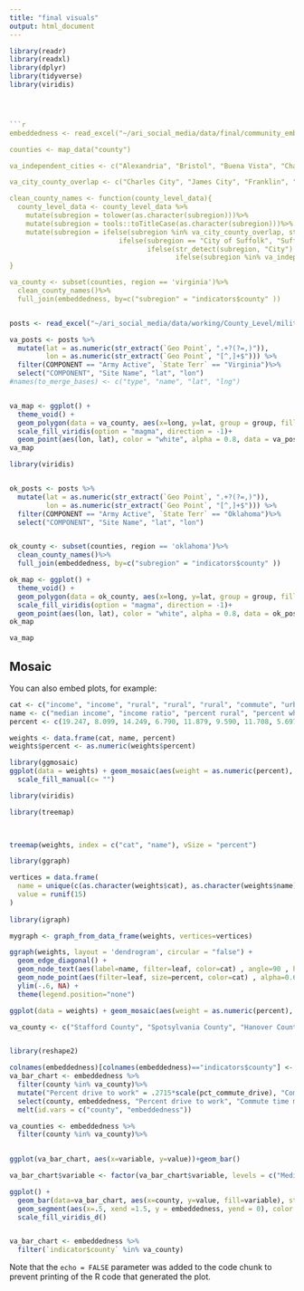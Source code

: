 ```yaml
---
title: "final visuals"
output: html_document
---
```


```r
library(readr)
library(readxl)
library(dplyr)
library(tidyverse)
library(viridis)




```r
embeddedness <- read_excel("~/ari_social_media/data/final/community_embeddedness.xlsx")

counties <- map_data("county")

va_independent_cities <- c("Alexandria", "Bristol", "Buena Vista", "Charlottesville", "Chesapeake", "Colonial Heights", "Covington", "Danville", "Emporia", "Fairfax City", "Falls Church", "Franklin", "Fredericksburg", "Galax", "Hampton", "Harrisonburg", "Hopewell", "Lexington", "Lynchburg", "Manassas", "Manassas Park", "Martinsville", "Newport News", "Norfolk", "Norton", "Petersburg", "Poquoson", "Portsmouth", "Radford", "Richmond", "Roanoke", "Salem", "Staunton", "Suffolk", "Virginia Beach", "Waynesboro", "Williamsburg", "Winchester")

va_city_county_overlap <- c("Charles City", "James City", "Franklin", "Richmond", "Roanoke")

clean_county_names <- function(county_level_data){
  county_level_data <- county_level_data %>%
    mutate(subregion = tolower(as.character(subregion)))%>%
    mutate(subregion = tools::toTitleCase(as.character(subregion)))%>%
    mutate(subregion = ifelse(subregion %in% va_city_county_overlap, str_c(as.character(subregion), "County", sep = " "),
                           ifelse(subregion == "City of Suffolk", "Suffolk City", 
                                  ifelse(str_detect(subregion, "City") | str_detect(subregion, "County"), as.character(subregion),
                                         ifelse(subregion %in% va_independent_cities, str_c(as.character(subregion), "City", sep = " "), str_c(as.character(subregion), "County", sep = " "))))))  
}

va_county <- subset(counties, region == 'virginia')%>%
  clean_county_names()%>%
  full_join(embeddedness, by=c("subregion" = "indicators$county" ))



```

```r
posts <- read_excel("~/ari_social_media/data/working/County_Level/military-bases.xlsx")

va_posts <- posts %>%
  mutate(lat = as.numeric(str_extract(`Geo Point`, ".+?(?=,)")),
         lon = as.numeric(str_extract(`Geo Point`, "[^,]+$"))) %>%
  filter(COMPONENT == "Army Active", `State Terr` == "Virginia")%>%
  select("COMPONENT", "Site Name", "lat", "lon")
#names(to_merge_bases) <- c("type", "name", "lat", "lng")


va_map <- ggplot() +
  theme_void() +
  geom_polygon(data = va_county, aes(x=long, y=lat, group = group, fill = embeddedness.embeddedness), size = 1) + 
  scale_fill_viridis(option = "magma", direction = -1)+
  geom_point(aes(lon, lat), color = "white", alpha = 0.8, data = va_posts)
va_map

library(viridis)


ok_posts <- posts %>%
  mutate(lat = as.numeric(str_extract(`Geo Point`, ".+?(?=,)")),
         lon = as.numeric(str_extract(`Geo Point`, "[^,]+$"))) %>%
  filter(COMPONENT == "Army Active", `State Terr` == "Oklahoma")%>%
  select("COMPONENT", "Site Name", "lat", "lon")


ok_county <- subset(counties, region == 'oklahoma')%>%
  clean_county_names()%>%
  full_join(embeddedness, by=c("subregion" = "indicators$county" ))

ok_map <- ggplot() +
  theme_void() +
  geom_polygon(data = ok_county, aes(x=long, y=lat, group = group, fill = embeddedness), size = 1) + 
  scale_fill_viridis(option = "magma", direction = -1)+
  geom_point(aes(lon, lat), color = "white", alpha = 0.8, data = ok_posts)
ok_map

va_map
```

## Mosaic

You can also embed plots, for example:

```r
cat <- c("income", "income", "rural", "rural", "rural", "commute", "urban", "urban", "urban", "voted")
name <- c("median income", "income ratio", "percent rural", "percent white", "percent drive to work", "commute time mean", "population", "segregation", "air pollution", "percent voted")
percent <- c(19.247, 8.099, 14.249, 6.790, 11.879, 9.590, 11.708, 5.697, 5.596, 7.101)

weights <- data.frame(cat, name, percent)
weights$percent <- as.numeric(weights$percent)

library(ggmosaic)
ggplot(data = weights) + geom_mosaic(aes(weight = as.numeric(percent), x= cat, fill = name))+
  scale_fill_manual(c= "")
```


```r
library(viridis)

library(treemap)

  

treemap(weights, index = c("cat", "name"), vSize = "percent")

library(ggraph)

vertices = data.frame(
  name = unique(c(as.character(weights$cat), as.character(weights$name))) , 
  value = runif(15)
) 
  
library(igraph)

mygraph <- graph_from_data_frame(weights, vertices=vertices)

ggraph(weights, layout = 'dendrogram', circular = "false") + 
  geom_edge_diagonal() +
  geom_node_text(aes(label=name, filter=leaf, color=cat) , angle=90 , hjust=1, nudge_y=-0.1) +
  geom_node_point(aes(filter=leaf, size=percent, color=cat) , alpha=0.6) +
  ylim(-.6, NA) +
  theme(legend.position="none")

ggplot(data = weights) + geom_mosaic(aes(weight = as.numeric(percent), x= cat, fill = name))
```

```r

va_county <- c("Stafford County", "Spotsylvania County", "Hanover County", "King William County", "King and Queen County", "Essex County", "King George County", "Caroline County")


library(reshape2)

colnames(embeddedness)[colnames(embeddedness)=="indicators$county"] <- "county"
va_bar_chart <- embeddedness %>%
  filter(county %in% va_county)%>%
  mutate("Percent drive to work" = .2715*scale(pct_commute_drive), "Commute time mean" = .2192*scale(commute_time_mean), "Median income" = -.4399*scale(median_income), "Income ratio" = -.1851*scale(income_ratio), "Air pollution" = .1279*scale(air_pollution), "Percent white" = .1552*scale(pct_white), "Segregation"= .1302*scale(segregation_white_non), "Population" = .2676*scale(population), "Percent rural" = .3267*scale(pct_rural), "Percent voted" = .1623*scale(pct_voted)) %>%
  select(county, embeddedness, "Percent drive to work", "Commute time mean", "Median income", "Income ratio", "Air pollution", "Percent white", "Segregation", "Population", "Percent rural", "Percent voted")%>%
  melt(id.vars = c("county", "embeddedness"))

va_counties <- embeddedness %>%
  filter(county %in% va_county)%>%
  

ggplot(va_bar_chart, aes(x=variable, y=value))+geom_bar()

va_bar_chart$variable <- factor(va_bar_chart$variable, levels = c("Median income", "Income ratio", "Percent rural","Percent white", "Percent drive to work", "Commute time mean", "Population", "Air pollution",  "Segregation", "Percent voted"))

ggplot() +
  geom_bar(data=va_bar_chart, aes(x=county, y=value, fill=variable), stat="identity")+
  geom_segment(aes(x=.5, xend =1.5, y = embeddedness, yend = 0), color = "white")+
  scale_fill_viridis_d()


va_bar_chart <- embeddedness %>%
  filter(`indicator$county` %in% va_county)


```

Note that the `echo = FALSE` parameter was added to the code chunk to prevent printing of the R code that generated the plot.
